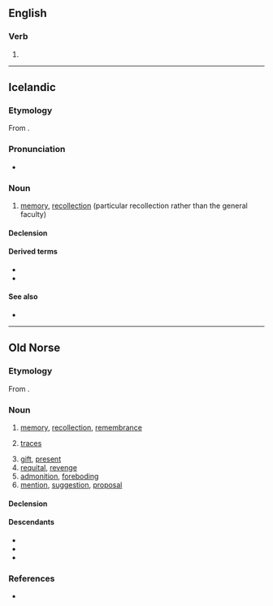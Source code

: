 ==English==

===Verb===
{{head|en|verb form}}

# {{present participle of|en|min|nocat=1}}

----

==Icelandic==

===Etymology===
From {{suffix|is|minni|ing}}.

===Pronunciation===
* {{IPA|is|/ˈmɪnːiŋk/}}
*: {{rhymes|is|ɪnːiŋk|s=2}}

===Noun===
{{is-noun|f|minningar|minningar}}

# [[memory]], [[recollection]] (particular recollection rather than the general faculty)

====Declension====
{{is-decl-noun-f-s1|minn|i|ng|u=u}}

====Derived terms====
* {{l|is|minningargrein}}
* {{l|is|minningargripur}}

====See also====
* {{l|is|minni}}

----

==Old Norse==

===Etymology===
{{root|non|ine-pro|*men-|id=think}}
From {{suffix|non|minna|ing}}.

===Noun===
{{non-noun|f|minningar|dative=minningu}}

# [[memory]], [[recollection]], [[remembrance]]
# {{lb|non|plural only}} [[trace]]s
# [[gift]], [[present]]
# [[requital]], [[revenge]]
# [[admonition]], [[foreboding]]
# [[mention]], [[suggestion]], [[proposal]]

====Declension====
{{non-decl-f-o|minning|dsv=minningu}}

====Descendants====
{{top2}}
* {{desc|is|minning}}
* {{desc|nn|minning}}
* {{desc|nb|minning}}
{{bottom}}

===References===
* {{R:Zoega}}